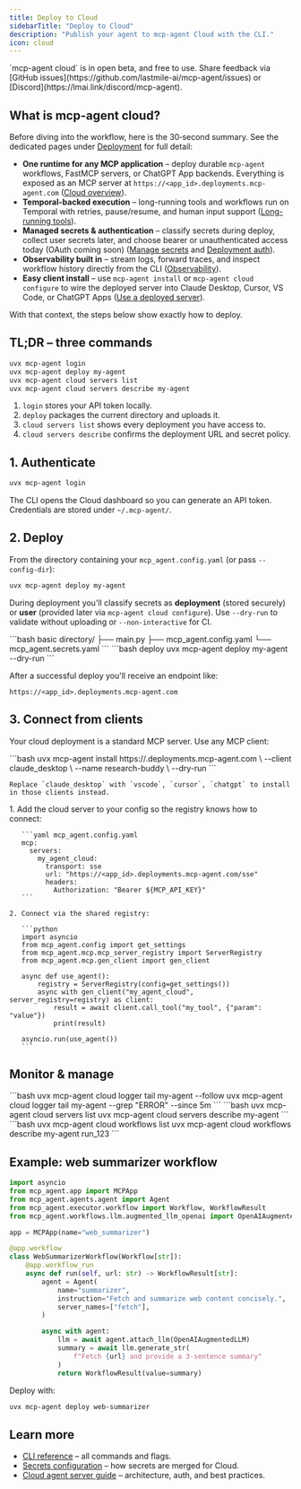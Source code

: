 ```yaml
---
title: Deploy to Cloud
sidebarTitle: "Deploy to Cloud"
description: "Publish your agent to mcp-agent Cloud with the CLI."
icon: cloud
---
```


<Info>
  `mcp-agent cloud` is in open beta, and free to use. Share feedback via [GitHub issues](https://github.com/lastmile-ai/mcp-agent/issues) or [Discord](https://lmai.link/discord/mcp-agent).
</Info>

## What is mcp-agent cloud?

Before diving into the workflow, here is the 30‑second summary. See the dedicated pages under [Deployment](/cloud/overview) for full detail:

- **One runtime for any MCP application** – deploy durable `mcp-agent` workflows, FastMCP servers, or ChatGPT App backends. Everything is exposed as an MCP server at `https://<app_id>.deployments.mcp-agent.com` ([Cloud overview](/cloud/mcp-agent-cloud/overview)).
- **Temporal-backed execution** – long-running tools and workflows run on Temporal with retries, pause/resume, and human input support ([Long-running tools](/cloud/mcp-agent-cloud/long-running-tools)).
- **Managed secrets & authentication** – classify secrets during deploy, collect user secrets later, and choose bearer or unauthenticated access today (OAuth coming soon) ([Manage secrets](/cloud/mcp-agent-cloud/manage-secrets) and [Deployment auth](/cloud/authentication/deployment-auth)).
- **Observability built in** – stream logs, forward traces, and inspect workflow history directly from the CLI ([Observability](/cloud/observability)).
- **Easy client install** – use `mcp-agent install` or `mcp-agent cloud configure` to wire the deployed server into Claude Desktop, Cursor, VS Code, or ChatGPT Apps ([Use a deployed server](/cloud/mcp-agent-cloud/use-deployed-server)).

With that context, the steps below show exactly how to deploy.

## TL;DR – three commands

```bash
uvx mcp-agent login
uvx mcp-agent deploy my-agent
uvx mcp-agent cloud servers list
uvx mcp-agent cloud servers describe my-agent
```

1. `login` stores your API token locally.
2. `deploy` packages the current directory and uploads it.
3. `cloud servers list` shows every deployment you have access to.
4. `cloud servers describe` confirms the deployment URL and secret policy.

## 1. Authenticate

```bash
uvx mcp-agent login
```

The CLI opens the Cloud dashboard so you can generate an API token. Credentials are stored under `~/.mcp-agent/`.

## 2. Deploy

From the directory containing your `mcp_agent.config.yaml` (or pass `--config-dir`):

```bash
uvx mcp-agent deploy my-agent
```

During deployment you'll classify secrets as **deployment** (stored securely) or **user** (provided later via `mcp-agent cloud configure`). Use `--dry-run` to validate without uploading or `--non-interactive` for CI.

<CodeGroup>
```bash basic
directory/
├── main.py
├── mcp_agent.config.yaml
└── mcp_agent.secrets.yaml
```
```bash deploy
uvx mcp-agent deploy my-agent --dry-run
```
</CodeGroup>

After a successful deploy you'll receive an endpoint like:

```
https://<app_id>.deployments.mcp-agent.com
```

## 3. Connect from clients

Your cloud deployment is a standard MCP server. Use any MCP client:

<Tabs>
  <Tab title="Claude Desktop">
    ```bash
    uvx mcp-agent install https://<app_id>.deployments.mcp-agent.com \
      --client claude_desktop \
      --name research-buddy \
      --dry-run
    ```

    Replace `claude_desktop` with `vscode`, `cursor`, `chatgpt` to install in those clients instead.
  </Tab>

  <Tab title="Python">
    1. Add the cloud server to your config so the registry knows how to connect:

       ```yaml mcp_agent.config.yaml
       mcp:
         servers:
           my_agent_cloud:
             transport: sse
             url: "https://<app_id>.deployments.mcp-agent.com/sse"
             headers:
               Authorization: "Bearer ${MCP_API_KEY}"
       ```

    2. Connect via the shared registry:

       ```python
       import asyncio
       from mcp_agent.config import get_settings
       from mcp_agent.mcp.mcp_server_registry import ServerRegistry
       from mcp_agent.mcp.gen_client import gen_client

       async def use_agent():
           registry = ServerRegistry(config=get_settings())
           async with gen_client("my_agent_cloud", server_registry=registry) as client:
               result = await client.call_tool("my_tool", {"param": "value"})
               print(result)

       asyncio.run(use_agent())
       ```
  </Tab>
</Tabs>

## Monitor & manage

<Tabs>
  <Tab title="Logs">
    ```bash
    uvx mcp-agent cloud logger tail my-agent --follow
    uvx mcp-agent cloud logger tail my-agent --grep "ERROR" --since 5m
    ```
  </Tab>
  <Tab title="Servers">
    ```bash
    uvx mcp-agent cloud servers list
    uvx mcp-agent cloud servers describe my-agent
    ```
  </Tab>
  <Tab title="Workflows">
    ```bash
    uvx mcp-agent cloud workflows list
    uvx mcp-agent cloud workflows describe my-agent run_123
    ```
  </Tab>
</Tabs>

## Example: web summarizer workflow

```python main.py
import asyncio
from mcp_agent.app import MCPApp
from mcp_agent.agents.agent import Agent
from mcp_agent.executor.workflow import Workflow, WorkflowResult
from mcp_agent.workflows.llm.augmented_llm_openai import OpenAIAugmentedLLM

app = MCPApp(name="web_summarizer")

@app.workflow
class WebSummarizerWorkflow(Workflow[str]):
    @app.workflow_run
    async def run(self, url: str) -> WorkflowResult[str]:
        agent = Agent(
            name="summarizer",
            instruction="Fetch and summarize web content concisely.",
            server_names=["fetch"],
        )

        async with agent:
            llm = await agent.attach_llm(OpenAIAugmentedLLM)
            summary = await llm.generate_str(
                f"Fetch {url} and provide a 3-sentence summary"
            )
            return WorkflowResult(value=summary)
```

Deploy with:

```bash
uvx mcp-agent deploy web-summarizer
```

## Learn more

- [CLI reference](/reference/cli) – all commands and flags.
- [Secrets configuration](/mcp-agent-sdk/core-components/configuring-your-application#secrets) – how secrets are merged for Cloud.
- [Cloud agent server guide](/cloud/agent-server) – architecture, auth, and best practices.
